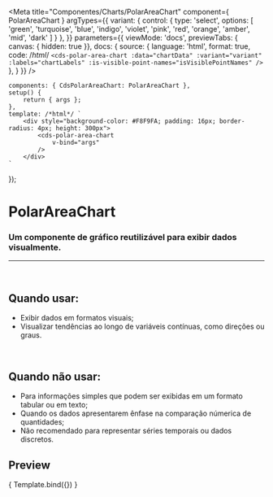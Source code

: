 
<Meta
	title="Componentes/Charts/PolarAreaChart"
	component={ PolarAreaChart }
	argTypes={{
		variant: {
			control: {
				type: 'select',
				options: [
				'green',
				'turquoise',
				'blue',
				'indigo',
				'violet',
				'pink',
				'red',
				'orange',
				'amber',
				'mid',
				'dark'
				]
			}
		},
	}}
	parameters={{
		viewMode: 'docs',
		previewTabs: { canvas: { hidden: true }},
		docs: {
			source: {
				language: 'html',
				format: true,
				code: /*html*/
`<cds-polar-area-chart
	:data="chartData"
	:variant="variant"
	:labels="chartLabels"
    :is-visible-point-names="isVisiblePointNames"
/>`
			},
		}
	}}
/>

	components: { CdsPolarAreaChart: PolarAreaChart },
	setup() {
		return { args };
	},
	template: /*html*/ `
		<div style="background-color: #F8F9FA; padding: 16px; border-radius: 4px; height: 300px">
			<cds-polar-area-chart
				v-bind="args"
			/>
		</div>
	`
});

# PolarAreaChart

### Um componente de gráfico reutilizável para exibir dados visualmente.
---
<br />

## Quando usar:
- Exibir dados em formatos visuais;
- Visualizar tendências ao longo de variáveis contínuas, como direções ou graus.

<br />

## Quando não usar:
- Para informações simples que podem ser exibidas em um formato tabular ou em texto;
- Quando os dados apresentarem ênfase na comparação númerica de quantidades;
- Não recomendado para representar séries temporais ou dados discretos.

## Preview

<Canvas>
	<Story
		name="PolarAreaChart"
		args={{
			labels: ['Janeiro','Fevereiro','Março', 'Abril', 'Maio'],
			variant: 'green',
            isVisiblePointNames: false,
			data: [
				{
					name: 'Ecocardiograma',
					datasets: [
						{
							label: 'Exames realizados',
							data: [120, 220, 180, 320, 150],
						},
					]
				},
			],
	}}
>
	{ Template.bind({}) }
  </Story>
</Canvas>

<ArgsTable story="PolarAreaChart" />

